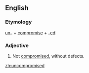 ==English==

===Etymology===
[[un-]] + [[compromise]] + [[-ed]]

===Adjective===
{{en-adj}}

# Not [[compromised]], without defects.

[[zh:uncompromised]]